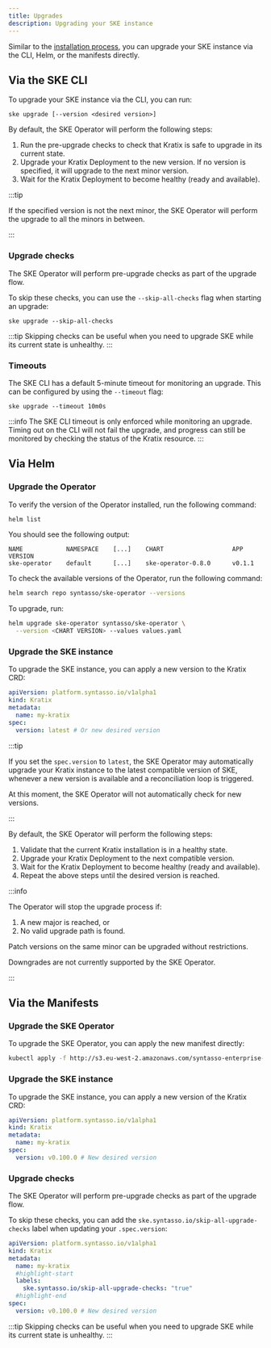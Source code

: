 ```yaml
---
title: Upgrades
description: Upgrading your SKE instance
---
```


Similar to the [installation process](./advanced-install), you can upgrade your SKE instance via the CLI, Helm, or the manifests directly.

## Via the SKE CLI

To upgrade your SKE instance via the CLI, you can run:

```shell-session
ske upgrade [--version <desired version>]
```

By default, the SKE Operator will perform the following steps:
1. Run the pre-upgrade checks to check that Kratix is safe to upgrade in its current state.
1. Upgrade your Kratix Deployment to the new version. If no version is
   specified, it will upgrade to the next minor version.
1. Wait for the Kratix Deployment to become healthy (ready and available).

:::tip

If the specified version is not the next minor, the SKE Operator will perform
the upgrade to all the minors in between.

:::

### Upgrade checks

The SKE Operator will perform pre-upgrade checks as part of the upgrade flow.

To skip these checks, you can use the `--skip-all-checks` flag when starting an upgrade:

```shell-session
ske upgrade --skip-all-checks
```

:::tip
Skipping checks can be useful when you need to upgrade SKE while its current state is
unhealthy.
:::

### Timeouts

The SKE CLI has a default 5-minute timeout for monitoring an upgrade. This can be
configured by using the `--timeout` flag:

```shell-session
ske upgrade --timeout 10m0s
```

:::info
The SKE CLI timeout is only enforced while monitoring an upgrade. Timing out on the CLI will not
fail the upgrade, and progress can still be monitored by checking the status of the Kratix
resource.
:::


## Via Helm

### Upgrade the Operator

To verify the version of the Operator installed, run the following command:

```bash
helm list
```

You should see the following output:

```shell-session
NAME            NAMESPACE    [...]    CHART                   APP VERSION
ske-operator    default      [...]    ske-operator-0.8.0      v0.1.1
```

To check the available versions of the Operator, run the following command:

```bash
helm search repo syntasso/ske-operator --versions
```

To upgrade, run:

```bash
helm upgrade ske-operator syntasso/ske-operator \
  --version <CHART VERSION> --values values.yaml
```

### Upgrade the SKE instance

To upgrade the SKE instance, you can apply a new version to the Kratix CRD:

```yaml
apiVersion: platform.syntasso.io/v1alpha1
kind: Kratix
metadata:
  name: my-kratix
spec:
  version: latest # Or new desired version
```

:::tip

If you set the `spec.version` to `latest`, the SKE Operator may automatically
upgrade your Kratix instance to the latest compatible version of SKE, whenever a
new version is available and a reconciliation loop is triggered.

At this moment, the SKE Operator will not automatically check for new versions.

:::

By default, the SKE Operator will perform the following steps:
1. Validate that the current Kratix installation is in a healthy state.
1. Upgrade your Kratix Deployment to the next compatible version.
1. Wait for the Kratix Deployment to become healthy (ready and available).
1. Repeat the above steps until the desired version is reached.

:::info

The Operator will stop the upgrade process if:

1. A new major is reached, or
1. No valid upgrade path is found.

Patch versions on the same minor can be upgraded without restrictions.

Downgrades are not currently supported by the SKE Operator.

:::

## Via the Manifests

### Upgrade the SKE Operator

To upgrade the SKE Operator, you can apply the new manifest directly:

```bash
kubectl apply -f http://s3.eu-west-2.amazonaws.com/syntasso-enterprise-releases/ske-operator/<NEW-VERSION>/ske-operator-distribution.yaml
```

### Upgrade the SKE instance

To upgrade the SKE instance, you can apply a new version of the Kratix CRD:

```yaml
apiVersion: platform.syntasso.io/v1alpha1
kind: Kratix
metadata:
  name: my-kratix
spec:
  version: v0.100.0 # New desired version
```

### Upgrade checks

The SKE Operator will perform pre-upgrade checks as part of the upgrade flow.

To skip these checks, you can add the `ske.syntasso.io/skip-all-upgrade-checks`
label when updating your `.spec.version`:

```yaml
apiVersion: platform.syntasso.io/v1alpha1
kind: Kratix
metadata:
  name: my-kratix
  #highlight-start
  labels:
    ske.syntasso.io/skip-all-upgrade-checks: "true"
  #highlight-end
spec:
  version: v0.100.0 # New desired version
```

:::tip
Skipping checks can be useful when you need to upgrade SKE while its current state is
unhealthy.
:::
